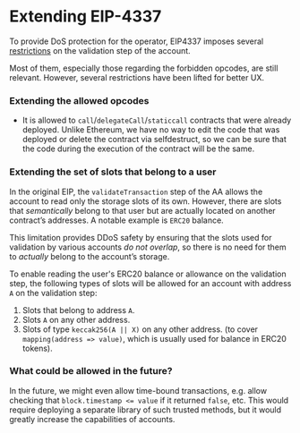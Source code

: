 # Extending EIP-4337

To provide DoS protection for the operator, EIP4337 imposes several
[restrictions](https://eips.ethereum.org/EIPS/eip-4337#simulation) on the validation step of the
account.

Most of them, especially those regarding the forbidden opcodes, are still relevant. However, several restrictions have been lifted for better UX.

### Extending the allowed opcodes

- It is allowed to `call`/`delegateCall`/`staticcall` contracts that were already
deployed. Unlike Ethereum, we have no way to edit the code that was deployed or
delete the contract via selfdestruct, so we can be sure that the code during the
execution of the contract will be the same.

### Extending the set of slots that belong to a user

In the original EIP, the `validateTransaction` step of the AA allows the account to
read only the storage slots of its own. However, there are slots that
_semantically_ belong to that user but are actually located on another contract’s
addresses. A notable example is `ERC20` balance.

This limitation provides DDoS safety by ensuring that the slots used for validation
by various accounts _do not overlap_, so there is no need for them to _actually_
belong to the account’s storage.

To enable reading the user's ERC20 balance or allowance on the validation step, the
following types of slots will be allowed for an account with address `A` on the validation step:

1. Slots that belong to address `A`.
2. Slots `A` on any other address.
3. Slots of type `keccak256(A || X)` on any other address. (to cover `mapping(address => value)`, which is usually used for balance in ERC20 tokens).

### What could be allowed in the future?

In the future, we might even allow time-bound transactions, e.g. allow checking
that `block.timestamp <= value` if it returned `false`, etc. This would require
deploying a separate library of such trusted methods, but it would greatly increase the capabilities of accounts.